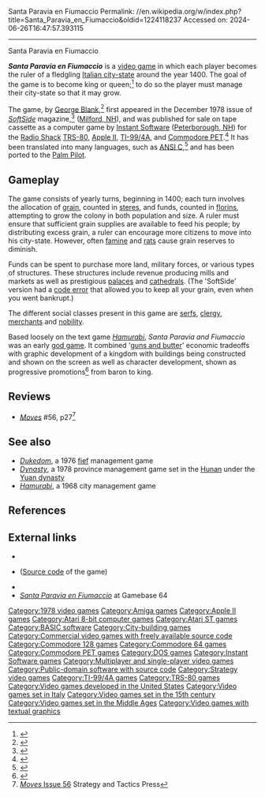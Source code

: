Santa Paravia en Fiumaccio
Permalink: //en.wikipedia.org/w/index.php?title=Santa_Paravia_en_Fiumaccio&oldid=1224118237
Accessed on: 2024-06-26T16:47:57.393115



------
Santa Paravia en Fiumaccio
{{short description|1978 video game}}
{{refimprove|date=December 2013}}
{{Infobox video game
|image          = Santa Paravia en Fiumaccio cover.png
|caption        = 
|designer       = George Blank
|released       = 1978
|genre          = [[City-building game|City-building]]
|modes          = [[Single-player video game|Single-player]], [[Multiplayer video game|multiplayer]]
|platforms      = [[TRS-80]], [[TI-99/4A]], [[Apple II]], [[Commodore PET]], [[Atari 8-bit]],<ref name=mania/> [[Amiga]], [[Atari ST]], [[Commodore 64]]/[[Commodore 128|128]], [[MS-DOS]]
}}

'''''Santa Paravia en Fiumaccio''''' is a [[video game]] in which each player becomes the ruler of a fledgling [[Italian city-state]] around the year 1400. The goal of the game is to become king or queen;<ref>{{cite book |title=The Software Catalog |year=1983 |publisher=Elsevier |isbn=978-0-444-00745-2 |pages=172 |url=https://books.google.com/books?id=1VdVAAAAMAAJ&q=%22Santa+Paravia%22 |access-date=2008-09-13}}</ref> to do so the player must manage their city-state so that it may grow.

The game, by [[George Blank]],<ref>{{cite book |title=Genesis II, Creation and Recreation with Computers |last=Peterson |first=Dale |year=1983 |publisher=Reston Pub. Co. |isbn=978-0-8359-2434-4 |pages=182 |url=https://books.google.com/books?id=DL1YAAAAMAAJ&q=%22Santa+Paravia%22 |access-date=2008-09-13}}</ref> first appeared in the December 1978 issue of '' [[SoftSide]]'' magazine,<ref>{{Cite journal|url = https://archive.org/stream/softside-magazine-03/SoftSide_03_Vol_1-03_1978-12_Santa_Parvia#page/n7/mode/2up|title = Santa Paravia en Fiumaccio|last = Blank|first = George|date = December 1978|journal = SoftSide|access-date = November 15, 2014}}</ref> ([[Milford, New Hampshire|Milford, NH]]), and was published for sale on tape cassette as a computer game by [[Instant Software]] ([[Peterborough, New Hampshire|Peterborough, NH]]) for the [[Radio Shack]] [[TRS-80]], [[Apple II]], [[TI-99/4A]], and [[Commodore PET]].<ref>{{cite book |title=The Software Encyclopedia |year=1985 |publisher=Bowker |pages=343 |url=https://books.google.com/books?id=5-w6AAAAMAAJ&q=%22Santa+Paravia%22 |access-date=2008-09-13}}</ref> It has been translated into many languages, such as [[ANSI C]],<ref>{{Cite web|url = http://planet-source-code.com/vb/scripts/ShowCode.asp?txtCodeId=7183&lngWId=3|archive-url=https://web.archive.org/web/20141129011448/http://planet-source-code.com/vb/scripts/ShowCode.asp?txtCodeId=7183&lngWId=3|title = paravia.c|date = November 29, 2003 <!-- 5:26:43 PM --> |access-date = November 15, 2014|archive-date=November 29, 2014|website = PlanetSourceCode|last = Knox|first = Thomas}}</ref> and has been ported to the [[Palm Pilot]].

==Gameplay==
The game consists of yearly turns, beginning in 1400; each turn involves the allocation of [[grain]], counted in [[stere]]s, and funds, counted in [[florin]]s, attempting to grow the colony in both population and size. A ruler must ensure that sufficient grain supplies are available to feed his people; by distributing excess grain, a ruler can encourage more citizens to move into his city-state. However, often [[famine]] and [[rat]]s cause grain reserves to diminish.

Funds can be spent to purchase more land, military forces, or various types of structures. These structures include revenue producing mills and markets as well as prestigious [[palace]]s and [[cathedral]]s. (The 'SoftSide' version had a [[Glitch|code error]] that allowed you to keep all your grain, even when you went bankrupt.)

The different social classes present in this game are [[serf]]s, [[clergy]], [[merchant]]s and [[nobility]].

Based loosely on the text game ''[[Hamurabi (video game)|Hamurabi]]'', ''Santa Paravia and Fiumaccio'' was an early [[god game]]. It combined '[[guns and butter]]' economic tradeoffs with graphic development of a kingdom with buildings being constructed and shown on the screen as well as character development, shown as progressive promotions<ref>{{cite book |title=The Naked Serviceman |last=Engel |first=George M. |year=2007 |publisher=Lulu.com |isbn=978-1-4303-1785-2 |pages=47 |url=https://books.google.com/books?id=6oXg8el9WdsC&q=%22Santa+Paravia%22&pg=PA47 |access-date=2008-09-13}}</ref> from baron to king.

==Reviews==
*''[[Moves (magazine)|Moves]]'' #56, p27<ref>[https://strategyandtacticspress.com/library-files/Moves%20Issue56.pdf ''Moves'' Issue 56] Strategy and Tactics Press</ref>

== See also ==
* [[Dukedom (game)|''Dukedom'']], a 1976 [[fief]] management game
* [[Dynasty (computer game)|''Dynasty'']], a 1978 province management game set in the [[Hunan]] under the [[Yuan dynasty]]
* ''[[Hamurabi (video game)|Hamurabi]]'', a 1968 city management game

==References==
{{reflist|refs=
<ref name="mania">{{cite web |title=Santa Paravia and Fiumaccio |url=http://www.atarimania.com/game-atari-400-800-xl-xe-santa-paravia-and-fiumaccio_4498.html |website=Atari Mania}}</ref>
}}

== External links ==
*{{Cite web|url = http://1drv.ms/1Sd2m9V|title = Santa Paravia – 2015|publisher = Versão Java desenvolvida por Manuel Afonso.}}
*{{Cite web|url = http://mmreference.com/product/santa-paravia/|title = Santa Paravia|access-date = November 29, 2014|publisher = MMReference}} ([[Source code]] of the game)
*{{Cite web|url = http://www.apple2.org.za/gswv/a2zine/Sel/SP.html|title = SantaParavia andFiumaccio 2003!|date = 2003|access-date = November 15, 2014|website = GS.WorldView}}
*[http://gb64.com/game.php?id=6561&d=18&h=0 ''Santa Paravia en Fiumaccio''] at Gamebase 64

{{DEFAULTSORT:Santa Paravia En Fiumaccio}}
[[Category:1978 video games]]
[[Category:Amiga games]]
[[Category:Apple II games]]
[[Category:Atari 8-bit computer games]]
[[Category:Atari ST games]]
[[Category:BASIC software]]
[[Category:City-building games]]
[[Category:Commercial video games with freely available source code]]
[[Category:Commodore 128 games]]
[[Category:Commodore 64 games]]
[[Category:Commodore PET games]]
[[Category:DOS games]]
[[Category:Instant Software games]]
[[Category:Multiplayer and single-player video games]]
[[Category:Public-domain software with source code]]
[[Category:Strategy video games]]
[[Category:TI-99/4A games]]
[[Category:TRS-80 games]]
[[Category:Video games developed in the United States]]
[[Category:Video games set in Italy]]
[[Category:Video games set in the 15th century]]
[[Category:Video games set in the Middle Ages]]
[[Category:Video games with textual graphics]]